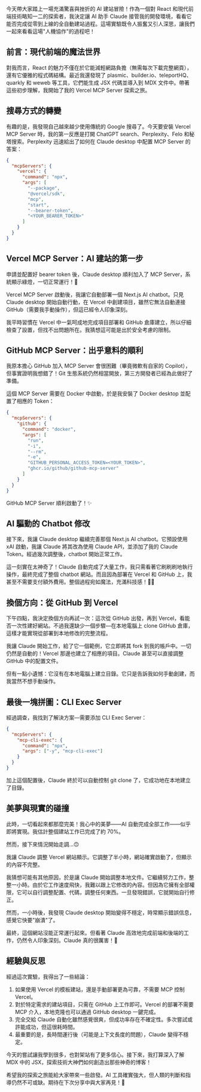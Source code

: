 今天帶大家踏上一場充滿驚喜與挫折的 AI 建站冒險！作為一個對 React 和現代前端技術略知一二的探索者，我決定讓 AI 助手 Claude 接管我的開發環境，看看它能否完成從零到上線的全自動建站過程。這場實驗既令人振奮又引人深思，讓我們一起來看看這場"人機協作"的過程吧！

## 前言：現代前端的魔法世界

對我而言，React 的魅力不僅在於它能減輕網路負擔（無需每次下載完整網頁），還有它優雅的程式碼結構。最近我還發現了 plasmic、builder.io、teleportHQ、quarkly 和 weweb 等工具，它們能生成 JSX 代碼並導入到 MDX 文件中。帶著這些初步理解，我開始了我的 Vercel MCP Server 探索之旅。

## 搜尋方式的轉變

有趣的是，我發現自己越來越少使用傳統的 Google 搜尋了。今天要安裝 Vercel MCP Server 時，我的第一反應是打開 ChatGPT search、Perplexity、Felo 和秘塔搜索。Perplexity 迅速給出了如何在 Claude desktop 中配置 MCP Server 的答案：

```json
{
  "mcpServers": {
    "vercel": {
      "command": "npx",
      "args": [
        "--package",
        "@vercel/sdk",
        "mcp",
        "start",
        "--bearer-token",
        "<YOUR_BEARER_TOKEN>"
      ]
    }
  }
}
```

## Vercel MCP Server：AI 建站的第一步

申請並配置好 bearer token 後，Claude desktop 順利加入了 MCP Server，系統顯示綠燈，一切正常運行！🚀

Vercel MCP Server 啟動後，我讓它自動部署一個 Next.js AI chatbot。只見 Claude desktop 開始自動行動，在 Vercel 中創建項目，雖然它無法自動連接 GitHub（需要我手動操作），但這已經令人印象深刻。

我平時習慣在 Vercel 中一氣呵成地完成項目部署和 GitHub 倉庫建立，所以仔細檢查了設置，但找不出問題所在。我猜想這可能是出於安全考慮的限制。

## GitHub MCP Server：出乎意料的順利

我原本擔心 GitHub 加入 MCP Server 會很困難（畢竟微軟有自家的 Copilot），但事實證明我想錯了！Git 生態系統仍然相當開放，第三方開發者已經為此做好了準備。

這個 MCP Server 需要在 Docker 中啟動，於是我安裝了 Docker desktop 並配置了相應的 Token：

```json
{
  "mcpServers": {
    "github": {
      "command": "docker",
      "args": [
        "run",
        "-i",
        "--rm",
        "-e",
        "GITHUB_PERSONAL_ACCESS_TOKEN=<YOUR_TOKEN>",
        "ghcr.io/github/github-mcp-server"
      ]
    }
  }
}
```

GitHub MCP Server 順利啟動了！✨

## AI 驅動的 Chatbot 修改

接下來，我讓 Claude desktop 繼續完善那個 Next.js AI chatbot。它預設使用 xAI 啟動，我讓 Claude 將其改為使用 Claude API，並添加了我的 Claude Token。經過幾次調整後，chatbot 開始正常工作。

這一刻實在太神奇了！Claude 自動完成了大量工作，我只需看著它刷刷刷地執行操作，最終完成了整個 chatbot 網站。而且因為部署在 Vercel 和 GitHub 上，我甚至不需要支付額外費用。整個過程宛如魔法，充滿科技感！🧙‍♂️

## 換個方向：從 GitHub 到 Vercel

下午四點，我決定換個方向再試一次：這次從 GitHub 出發，再到 Vercel，看能否一次性建好網站。不過我還缺少一個步驟—在本地電腦上 clone GitHub 倉庫，這樣才能實現從部署到本地修改的完整流程。

我讓 Claude 開始工作，給了它一個範例，它立即將其 fork 到我的帳戶中。一切仍然是自動的！Vercel 那邊也建立了相應的項目。Claude 甚至可以直接調整 GitHub 中的配置文件。

但有一點小遺憾：它沒有在本地電腦上建立目錄。它只是告訴我如何手動創建，而我當然不想手動操作。

## 最後一塊拼圖：CLI Exec Server

經過調查，我找到了解決方案—需要添加 CLI Exec Server：

```json
{
  "mcpServers": {
    "mcp-cli-exec": {
      "command": "npx",
      "args": ["-y", "mcp-cli-exec"]
    }
  }
}
```

加上這個配置後，Claude 終於可以自動控制 git clone 了，它成功地在本地建立了目錄。

## 美夢與現實的碰撞

此時，一切看起來都那麼完美！我心中的美夢——AI 自動完成全部工作——似乎即將實現。我估計整個建站工作已完成了約 70%。

然而，接下來情況開始走調...🙃

我讓 Claude 調整 Vercel 網站顯示。它調整了半小時，網站確實啟動了，但顯示的內容不完整。

我猜想可能有其他原因，於是讓 Claude 開始調整本地文件。它繼續努力工作，整整一小時。由於它工作速度飛快，我難以跟上它修改的內容。但因為它擁有全部權限，它可以自行調整配置、代碼，調整任何東西。一旦發現錯誤，它就開始自行修正。

然而，一小時後，我發現 Claude desktop 開始變得不穩定，時常顯示錯誤信息，感覺它快要"崩潰"了。

最終，這個網站沒能正常運行起來。但看著 Claude 高效地完成前端和後端的工作，仍然令人印象深刻。Claude 真的很厲害！👏

## 經驗與反思

經過這次實驗，我得出了一些結論：

1. 如果使用 Vercel 的模板建站，還是手動部署更為可靠，不需要 MCP 控制 Vercel。
2. 對於特定需求的建站項目，只需在 GitHub 上工作即可。Vercel 的部署不需要 MCP 介入，本地克隆也可以通過 GitHub desktop 一鍵完成。
3. 完全交給 Claude 自動化雖然感覺很爽，但成功率存在不確定性。多次嘗試或許能成功，但這很耗時間。
4. 最重要的是，長時間運行後（可能是上下文長度的問題），Claude 變得不穩定。

今天的嘗試讓我學到很多，也對架站有了更多信心。接下來，我打算深入了解 MDX 中的 JSX，探索技術大神們如何創造出那些神奇的博客！

希望我的探索之旅能給大家帶來一些啟發。AI 工具確實強大，但人類的判斷和指導仍然不可或缺。期待在下次分享中與大家再見！🚀
